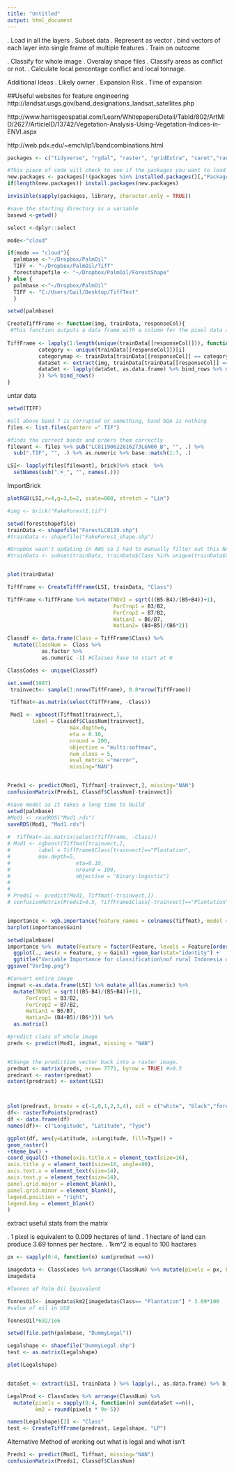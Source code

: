 ```yaml
---
title: "Untitled"
output: html_document
---
```



. Load in all the layers
. Subset data
. Represent as vector
. bind vectors of each layer into single frame of multiple features
. Train on outcome

. Classify for whole image
. Overalay shape files
. Classify areas as conflict or not.
. Calculate local percentage conflict and local tonnage.

Additional Ideas
. Likely owner
. Expansion Risk
. Time of expansion

##Useful websites for feature engineering
http://landsat.usgs.gov/band_designations_landsat_satellites.php

http://www.harrisgeospatial.com/Learn/WhitepapersDetail/TabId/802/ArtMID/2627/ArticleID/13742/Vegetation-Analysis-Using-Vegetation-Indices-in-ENVI.aspx

http://web.pdx.edu/~emch/ip1/bandcombinations.html



```r
packages <- c("tidyverse", "rgdal", "raster", "gridExtra", "caret","randomForest","xgboost", "e1071", "snow", "RColorBrewer")

#This piece of code will check to see if the packages you want to load are installed if they aren't it will install them
new.packages <- packages[!(packages %in% installed.packages()[,"Package"])]
if(length(new.packages)) install.packages(new.packages)

invisible(sapply(packages, library, character.only = TRUE))

#save the starting directory as a variable
basewd <-getwd()

select <-dplyr::select

mode<-"cloud"

if(mode == "cloud"){
  palmbase <-"~/Dropbox/PalmOil"
  TIFF <- "~/Dropbox/PalmOil/Tiff"
  forestshapefile <- "~/Dropbox/PalmOil/ForestShape"
} else {
  palmbase <-"~/Dropbox/PalmOil"
  TIFF <- "C:/Users/Gail/Desktop/TiffTest"
  }

setwd(palmbase)
```


```r
CreateTiffFrame <- function(img, trainData, responseCol){
 #This function outputs a data frame with a column for the pixel data and a column for the output variable, for a stacked raster it will include a column for each band
  
TiffFrame <- lapply(1:length(unique(trainData[[responseCol]])), function(i){    
          category <- unique(trainData[[responseCol]])[i]
          categorymap <- trainData[trainData[[responseCol]] == category,]
          dataSet <- extract(img, trainData[trainData[[responseCol]] == category,] )
          dataSet <- lapply(dataSet, as.data.frame) %>% bind_rows %>% mutate( Class = category)
          }) %>% bind_rows()
}
```


untar data
```r
setwd(TIFF)

#all above band 7 is corrupted or something, band bQA is nothing 
files <- list.files(pattern =".TIF")

#finds the correct bands and orders them correctly
filewant <- files %>% sub("LC81190622016273LGN00_B", "", .) %>% 
  sub(".TIF", "", .) %>% as.numeric %>% base::match(1:7, .)

LSI<- lapply(files[filewant], brick)%>% stack  %>%
  setNames(sub(".+_", "", names(.))) 
```



ImportBrick
```r

plotRGB(LSI,r=4,g=3,b=2, scale=800, stretch = "Lin")

#img <- brick("FakeForest1.tif")

setwd(forestshapefile)
trainData <- shapefile("ForestLC8119.shp")
#trainData <- shapefile("FakeFores1_shape.shp")

#Dropbox wasn't updating in AWS so I had to manually filter out this NA
#trainData <- subset(trainData, trainData$Class %in% unique(trainData$Class)[-6])


plot(trainData)

```

```r

TiffFrame <- CreateTiffFrame(LSI, trainData, "Class")

TiffFrame <-TiffFrame %>% mutate(TNDVI = sqrt(((B5-B4)/(B5+B4))+1), 
                                  ForCrop1 = B3/B2,
                                  ForCrop2 = B7/B2,
                                  WatLan1 = B6/B7,
                                  WatLan2= (B4+B5)/(B6*2))

Classdf <- data.frame(Class = TiffFrame$Class) %>% 
  mutate(ClassNum =  Class %>% 
           as.factor %>% 
           as.numeric -1) #Classes have to start at 0

ClassCodes <- unique(Classdf)

set.seed(1987)
 trainvect<- sample(1:nrow(TiffFrame), 0.8*nrow(TiffFrame))

 Tiffmat<-as.matrix(select(TiffFrame, -Class))

 Mod1 <- xgboost(Tiffmat[trainvect,],
        label = Classdf$ClassNum[trainvect],
                    max.depth=6,
                    eta = 0.10,
                    nround = 200,
                    objective = "multi:softmax",
                    num_class = 5,
                    eval_metric ="merror",
                    missing="NAN")


Preds1 <- predict(Mod1, Tiffmat[-trainvect,], missing="NAN")
confusionMatrix(Preds1, Classdf$ClassNum[-trainvect])

#save model as it takes a long time to build
setwd(palmbase)
#Mod1 <- readRDS("Mod1.rds")
saveRDS(Mod1, "Mod1.rds") 
 
#  Tiffmat<-as.matrix(select(TiffFrame, -Class))
# Mod1 <- xgboost(Tiffmat[trainvect,],
#         label = TiffFrame$Class[trainvect]=="Plantation",
#         max.depth=5, 
#                     eta=0.10,
#                     nround = 100, 
#                     objective = "binary:logistic")
# 
# 
# Preds1 <- predict(Mod1, Tiffmat[-trainvect,])
# confusionMatrix(Preds1>0.5, TiffFrame$Class[-trainvect]=="Plantation")


importance <- xgb.importance(feature_names = colnames(Tiffmat), model = Mod1)
barplot(importance$Gain)

setwd(palmbase)
importance %>%  mutate(Feature = factor(Feature, levels = Feature[order(-importance$Gain)])) %>% 
  ggplot(., aes(x = Feature, y = Gain)) +geom_bar(stat="identity") +
  ggtitle("Variable Importance for classification\nof rural Indonesia using Landsat 8 Images")
ggsave("VarImp.png")
```



```r

#Convert entire image
imgmat <-as.data.frame(LSI) %>% mutate_all(as.numeric) %>% 
  mutate(TNDVI = sqrt(((B5-B4)/(B5+B4))+1), 
      ForCrop1 = B3/B2,
      ForCrop2 = B7/B2,
      WatLan1 = B6/B7,
      WatLan2= (B4+B5)/(B6*2)) %>% 
  as.matrix()

#predict class of whole image
preds <- predict(Mod1, imgmat, missing = "NAN")


#Change the prediction vector back into a raster image.
predmat <- matrix(preds, nrow= 7771, byrow = TRUE) #>0.5
predrast <- raster(predmat)
extent(predrast) <- extent(LSI)



plot(predrast, breaks = c(-1,0,1,2,3,4), col = c("white", "black","forestgreen", "green", "blue") )
df<- rasterToPoints(predrast)
df <- data.frame(df)
names(df)<- c("Longitude", "Latitude", "Type")

ggplot(df, aes(y=Latitude, x=Longitude, fill=Type)) +
geom_raster()
+theme_bw() +
coord_equal() +theme(axis.title.x = element_text(size=16),
axis.title.y = element_text(size=16, angle=90),
axis.text.x = element_text(size=14),
axis.text.y = element_text(size=14),
panel.grid.major = element_blank(),
panel.grid.minor = element_blank(),
legend.position = "right",
legend.key = element_blank()
)

```


extract  useful stats from the matrix

. 1 pixel is equivalent to 0.009 hectares of land
. 1 hectare of land can produce 3.69 tonnes per hectare.
. 1km^2 is equal to 100 hactares
```r
px <- sapply(0:4, function(n) sum(predmat ==n))

imagedata <- ClassCodes %>% arrange(ClassNum) %>% mutate(pixels = px, km2 = round(pixels * 9e-5))
imagedata

#Tonnes of Palm Oil Equivalent

TonnesOil<- imagedata$km2[imagedata$Class== "Plantation"] * 3.69*100
#value of oil in USD

TonnesOil*692/1e6

```


```r
setwd(file.path(palmbase, "DummyLegal"))

Legalshape <- shapefile("DummyLegal.shp")
test <- as.matrix(Legalshape)

plot(Legalshape)


dataSet <- extract(LSI, trainData ) %>% lapply(., as.data.frame) %>% bind_rows

LegalProd <- ClassCodes %>% arrange(ClassNum) %>% 
  mutate(pixels = sapply(0:4, function(n) sum(dataSet ==n)), 
         km2 = round(pixels * 9e-5))

names(Legalshape)[2] <- "Class"
test <- CreateTiffFrame(predrast, Legalshape, "LP")

```


Alternative Method of working out what is legal and what isn't

```r


Preds1 <- predict(Mod1, Tiffmat, missing="NAN")
confusionMatrix(Preds1, Classdf$ClassNum)

```


